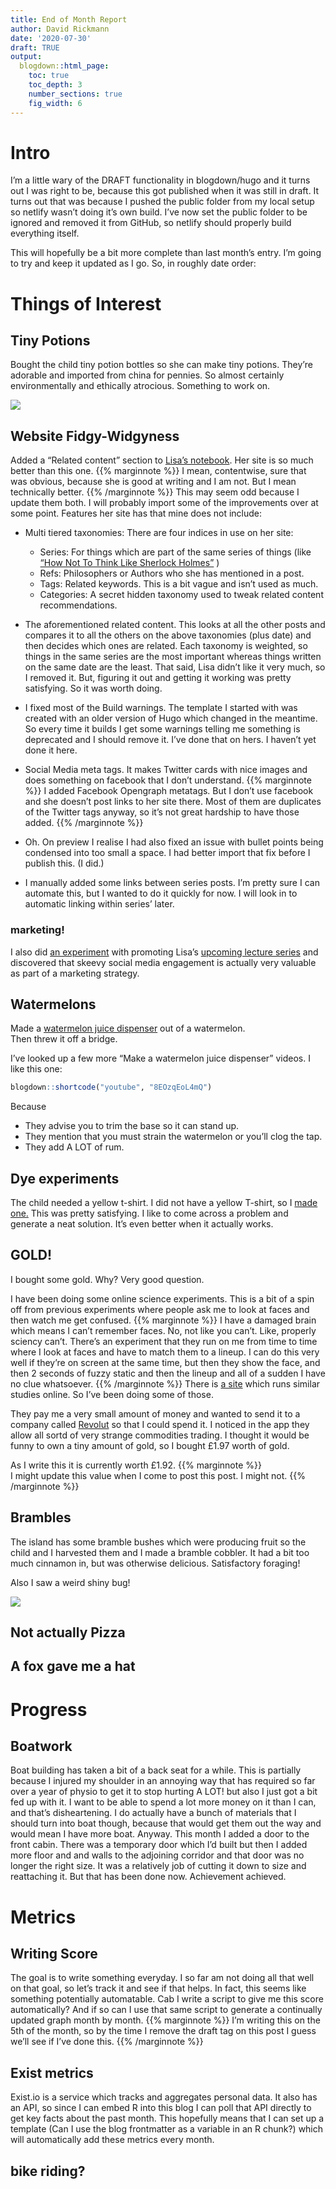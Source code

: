 ```yaml
---
title: End of Month Report
author: David Rickmann
date: '2020-07-30'
draft: TRUE
output:
  blogdown::html_page:
    toc: true
    toc_depth: 3
    number_sections: true
    fig_width: 6
---
```


# Intro

I'm a little wary of the DRAFT functionality in blogdown/hugo and it turns out I was right to be, because this got published when it was still in draft.
It turns out that was because I pushed the public folder from my local setup so netlify wasn't doing it's own build.
I've now set the public folder to be ignored and removed it from GitHub, so netlify should properly build everything itself.

This will hopefully be a bit more complete than last month's entry. I'm going to try and keep it updated as I go.
So, in roughly date order:

# Things of Interest

## Tiny Potions

Bought the child tiny potion bottles so she can make tiny potions. They're adorable and imported from china for pennies. So almost certainly environmentally and ethically atrocious. Something to work on.

![](/img/EOM_202007/potions.jpg) 

## Website Fidgy-Widgyness

Added a "Related content" section to [Lisa's notebook](http://notebook.lisamcnulty.co.uk). Her site is so much better than this one. {{% marginnote %}} I mean, contentwise, sure that was obvious, because she is good at writing and I am not. But I mean technically better. {{% /marginnote %}} This may seem odd because I update them both. I will probably import some of the improvements over at some point. 
Features her site has that mine does not include:

* Multi tiered taxonomies: There are four indices in use on her site:
  * Series: For things which are part of the same series of things (like ["How Not To Think Like Sherlock Holmes"](https://notebook.lisamcnulty.co.uk/series/how-not-to-think-like-sherlock-holmes/) )
  * Refs: Philosophers or Authors who she has mentioned in a post.
  * Tags: Related keywords. This is a bit vague and isn't used as much.
  * Categories: A secret hidden taxonomy used to tweak related content recommendations. 
* The aforementioned related content. This looks at all the other posts and compares it to all the others on the above taxonomies (plus date) and then decides which ones are related. Each taxonomy is weighted, so things in the same series are the most important whereas things written on the same date are the least. That said, Lisa didn't like it very much, so I removed it.
But, figuring it out and getting it working was pretty satisfying. So it was worth doing.

* I fixed most of the Build warnings. The template I started with was created with an older version of Hugo which changed in the meantime. So every time it builds I get some warnings telling me something is deprecated and I should remove it. I've done that on hers. I haven't yet done it here.
* Social Media meta tags. It makes Twitter cards with nice images and does something on facebook that I don't understand. {{% marginnote %}} I added Facebook Opengraph metatags. But I don't use facebook and she doesn't post links to her site there. Most of them are duplicates of the Twitter tags anyway, so it's not great hardship to have those added.  {{% /marginnote %}}

* Oh. On preview I realise I had also fixed an issue with bullet points being condensed into too small a space. I had better import that fix before I publish this. (I did.)

* I manually added some links between series posts. I'm pretty sure I can automate this, but I wanted to do it quickly for now. I will look in to automatic linking within series' later.

### marketing!

I also did [an experiment](/2020/07/14/advertising/) with promoting Lisa's [upcoming lecture series](https://notebook.lisamcnulty.co.uk/page/sherlock/) and discovered that skeevy social media engagement is actually very valuable as part of a marketing strategy.

## Watermelons
  
Made a [watermelon juice dispenser](/2020/07/04/watermelons/) out of a watermelon.   
Then threw it off a bridge.  

I've looked up a few more "Make a watermelon juice dispenser" videos.
I like this one:

```r
blogdown::shortcode("youtube", "8EOzqEoL4mQ")
```

Because 

* They advise you to trim the base so it can stand up.   
* They mention that you must strain the watermelon or you'll clog the tap.
* They add A LOT of rum.

  
## Dye experiments

The child needed a yellow t-shirt. I did not have a yellow T-shirt, so I [made one.](/2020/07/16/yellow-t-shirt/)
This was pretty satisfying. I like to come across a problem and generate a neat solution. It's even better when it actually works.

## GOLD!

I bought some gold.
Why? Very good question.

I have been doing some online science experiments. This is a bit of a spin off from previous experiments where people ask me to look at faces and then watch me get confused. {{% marginnote %}} I have a damaged brain which means I can't remember faces. No, not like you can't. Like, properly sciency can't. There's an experiment that they run on me from time to time where I look at faces and have to match them to a lineup. I can do this very well if they're on screen at the same time, but then they show the face, and then 2 seconds of fuzzy static and then the lineup and all of a sudden I have no clue whatsoever.   {{% /marginnote %}} There is [a site](https://minds.testable.org/ref/3c4c124b6c91) which runs similar studies online. So I've been doing some of those.

They pay me a very small amount of money and wanted to send it to a company called [Revolut](https://revolut.com/referral/david7abl) so that I could spend it. I noticed in the app they allow all sortd of very strange commodities trading.
I thought it would be funny to own a tiny amount of gold, so I bought £1.97 worth of gold.

As I write this it is currently worth £1.92. {{% marginnote %}}    
I might update this value when I come to post this post. I might not. {{% /marginnote %}}

## Brambles

The island has some bramble bushes which were producing fruit so the child and I harvested them and I made a bramble cobbler.
It had a bit too much cinnamon in, but was otherwise delicious.
Satisfactory foraging!

Also I saw a weird shiny bug!

![](/img/EOM_202007/bug.png)

## Not actually Pizza


## A fox gave me a hat




# Progress

## Boatwork

Boat building has taken a bit of a back seat for a while.
This is partially because I injured my shoulder in an annoying way that has required so far over a year of physio to get it to stop hurting A LOT! but also I just got a bit fed up with it. I want to be able to spend a lot more money on it than I can, and that's disheartening.
I do actually have a bunch of materials that I should turn into boat though, because that would get them out the way and would mean I have more boat.
Anyway.  This month I added a door to the front cabin.
There was a temporary door which I'd built but then I added more floor and and walls to the adjoining corridor and that door was no longer the right size. It was a relatively job of cutting it down to size and reattaching it.
But that has been done now. Achievement achieved.
  
# Metrics
  
## Writing Score
  
The goal is to write something everyday. I so far am not doing all that well on that goal, so let's track it and see if that helps.
In fact, this seems like something potentially automatable. Cab I write a script to give me this score automatically?
And if so can I use that same script to generate a continually updated graph month by month.
{{% marginnote %}} I'm writing this on the 5th of the month, so by the time I remove the draft tag on this post I guess we'll see if I've done this.    {{% /marginnote %}}




## Exist metrics

Exist.io is a service which tracks and aggregates personal data.
It also has an API, so since I can embed R into this blog I can poll that API directly to get key facts about the past month.
This hopefully means that I can set up a template (Can I use the blog frontmatter as a variable in an R chunk?) which will automatically add these metrics every month.


## bike riding?



